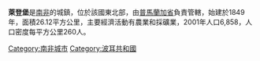 '''萊登堡'''是[[南非|南非]]的城鎮，位於該國東北部，由[[普馬蘭加省|普馬蘭加省]]負責管轄，始建於1849年，面積26.12平方公里，主要經濟活動有農業和採礦業，2001年人口6,858，人口密度每平方公里260人。

{{波耳共和國}}
{{Authority control}}
{{SouthAfrica-geo-stub}}

[[Category:南非城市|Category:南非城市]]
[[Category:波耳共和國|Category:波耳共和國]]